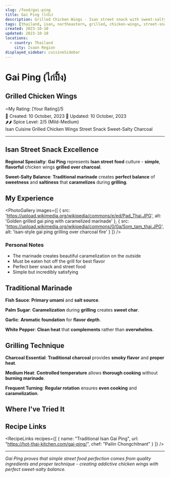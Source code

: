 ```yaml
---
slug: /food/gai-ping
title: Gai Ping (ไก่ปิ้ง)
description: Grilled Chicken Wings - Isan street snack with sweet-salty marinade
tags: [thailand, isan, northeastern, grilled, chicken-wings, street-snack, sweet-salty, marinade, charcoal]
created: 2023-10-10
updated: 2023-10-10
locations:
  - country: Thailand
    city: Isaan Region
displayed_sidebar: cuisineSidebar
---
```



# Gai Ping (ไก่ปิ้ง)
## Grilled Chicken Wings

<div className="food-rating">
  <span className="star">⭐</span>My Rating: [Your Rating]/5
</div>

<div className="food-metadata">
  <span className="food-date">📅 Created: 10 October, 2023</span>
  <span className="food-date">🔄 Updated: 10 October, 2023</span>
</div>


<div className="spice-level">
  🌶️🌶️ Spice Level: 2/5 (Mild-Medium)
</div>


<div className="food-tags">
  <span className="food-tag">Isan Cuisine</span>
  <span className="food-tag">Grilled</span>
  <span className="food-tag">Chicken Wings</span>
  <span className="food-tag">Street Snack</span>
  <span className="food-tag">Sweet-Salty</span>
  <span className="food-tag">Charcoal</span>
</div>


---

## Isan Street Snack Excellence

**Regional Specialty**: **Gai Ping** represents **Isan street food** culture - **simple**, **flavorful** chicken wings **grilled over charcoal**.

**Sweet-Salty Balance**: **Traditional marinade** creates **perfect balance** of **sweetness** and **saltiness** that **caramelizes** during **grilling**.

## My Experience

<PhotoGallery
  images={[
    { src: 'https://upload.wikimedia.org/wikipedia/commons/e/ed/Pad_Thai.JPG', alt: 'Golden grilled gai ping with caramelized marinade' },
    { src: 'https://upload.wikimedia.org/wikipedia/commons/0/0a/Som_tam_thai.JPG', alt: 'Isan-style gai ping grilling over charcoal fire' }
  ]}
/>

### Personal Notes
- The marinade creates beautiful caramelization on the outside
- Must be eaten hot off the grill for best flavor
- Perfect beer snack and street food
- Simple but incredibly satisfying

## Traditional Marinade

**Fish Sauce**: **Primary umami** and **salt source**.

**Palm Sugar**: **Caramelization** during **grilling** creates **sweet char**.

**Garlic**: **Aromatic foundation** for **flavor depth**.

**White Pepper**: **Clean heat** that **complements** rather than **overwhelms**.

## Grilling Technique

**Charcoal Essential**: **Traditional charcoal** provides **smoky flavor** and **proper heat**.

**Medium Heat**: **Controlled temperature** allows **thorough cooking** without **burning marinade**.

**Frequent Turning**: **Regular rotation** ensures **even cooking** and **caramelization**.

## Where I've Tried It

<MapEmbed
  location="Isan Region and street stalls throughout Thailand"
  description="Popular street snack from Northeastern Thailand"
/>

## Recipe Links

<RecipeLinks
  recipes={[
    {
      name: "Traditional Isan Gai Ping",
      url: "https://hot-thai-kitchen.com/gai-ping/",
      chef: "Pailin Chongchitnant"
    }
  ]}
/>

---

*Gai Ping proves that simple street food perfection comes from quality ingredients and proper technique - creating addictive chicken wings with perfect sweet-salty balance.*